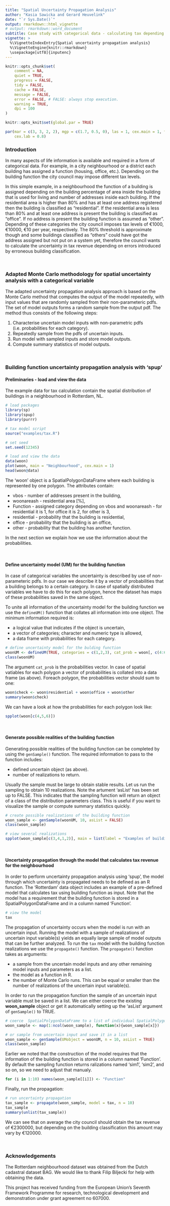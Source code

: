 ```yaml
---
title: "Spatial Uncertainty Propagation Analysis"
author: "Kasia Sawicka and Gerard Heuvelink"
date: "`r Sys.Date()`"
output: rmarkdown::html_vignette
# output: rmarkdown::word_document
subtitle: Case study with categorical data - calculating tax depending on a building function.
vignette: >
  %\VignetteIndexEntry{Spatial uncertainty propagation analysis}
  %\VignetteEngine{knitr::rmarkdown}
  \usepackage[utf8]{inputenc}
---
```



```r
knitr::opts_chunk$set(
    comment = NA,
    quiet = TRUE,
    progress = FALSE,
    tidy = FALSE,
    cache = FALSE,
    message = FALSE,
    error = FALSE, # FALSE: always stop execution.
    warning = TRUE,
    dpi = 100
)
```

```r
knitr::opts_knit$set(global.par = TRUE)
```

```r
par(mar = c(3, 3, 2, 2), mgp = c(1.7, 0.5, 0), las = 1, cex.main = 1, tcl = -0.2, cex.axis = 0.8,
    cex.lab = 0.8)
```


### Introduction

In many aspects of life information is available and required in a form of categorical data. For example, in a city neighbourhood or a district each building has assigned a function (housing, office, etc.). Depending on the building function the city council may impose different tax levels. 

In this simple example, in a neighbourhood the function of a building is assigned depending on the building percentage of area inside the building that is used for living and number of addresses inside each building. If the residential area is higher than 80% and has at least one address registered then the building is classified as "residential". If the residential area is less than 80% and at least one address is present the building is classified as "office". If no address is present the building function is assumed as "other". Depending of these categories the city council imposes tax levels of €1000, €10000, €10 per year, respectively. The 80% threshold is approximate though and some buildings classified as "others" could have got the address assigned but not put on a system yet, therefore the council wants to calculate the uncertainty in tax revenue depending on errors introduced by erroneous building classification. 

<br>

### Adapted Monte Carlo methodology for spatial uncertainty analysis with a categorical variable

The adapted uncertainty propagation analysis approach is based on the Monte Carlo method that computes the output of the model repeatedly, with input values that are randomly sampled from their non-parameteric pdfs. The set of model outputs forms a random sample from the output pdf. The method thus consists of the following steps:

1.	Characterise uncertain model inputs with non-parametric pdfs (i.e. probabilities for each category).
1.	Repeatedly sample from the pdfs of uncertain inputs.
1.	Run model with sampled inputs and store model outputs.
1. 	Compute summary statistics of model outputs.

<br>

### Building function uncertainty propagation analysis with 'spup'

#### Preliminaries - load and view the data

The example data for tax calculation contain the spatial distribution of buildings in a neighbourhood in Rotterdam, NL. 


```r
# load packages
library(sp)
library(spup)
library(purrr)

# tax model script
source("examples/tax.R")

# set seed
set.seed(12345)

# load and view the data
data(woon)
plot(woon, main = "Neighbourhood", cex.main = 1)
head(woon@data)
```

The 'woon' object is a SpatialPolygonDataFrame where each building is represented by one polygon. The attributes contain:

* vbos - number of addresses present in the building,
* woonareash - residential area [%],
* Function - assigned category depending on vbos and woonareash - for residential it is 1, for office it is 2, for other is 3,
* residential - probability that the building is residential,
* office - probability that the building is an office,
* other - probability that the building has another function.

In the next section we explain how we use the information about the probabilities.

<br>

#### Define uncertainty model (UM) for the building function

In case of categorical variables the uncertainty is described by use of non-parameteric pdfs. In our case we describe it by a vector of probabilities that a building belongs to a certain category. In case of spatially distributed variables we have to do this for each polygon, hence the dataset has maps of these probabilities saved in the same object. 

To unite all information of the uncertainty model for the building function we use the `defineUM()` function that collates all information into one object. The minimum information required is:

* a logical value that indicates if the object is uncertain,
* a vector of categories; character and numeric type is allowed, 
* a data frame with probabilities for each category.

```r
# define uncertainty model for the bulding function
woonUM <- defineUM(TRUE, categories = c(1,2,3), cat_prob = woon[, c(4:6)])
class(woonUM)
```

The argument `cat_prob` is the probabilities vector. In case of spatial vatiables for each polygon a vector of probabilities is collated into a data frame (as above). Foreach polygon, the probabilities vector should sum to one:

```r
woon$check <- woon$residential + woon$office + woon$other
summary(woon$check)
```

We can have a look at how the probabilities for each polygon look like:

```r
spplot(woon[c(4,5,6)])
```



<br>

#### Generate possible realities of the building function

Generating possible realities of the building function can be completed by using the `genSample()` function. The required information to pass to the function includes:

* defined uncertain object (as above).
* number of realizations to return.

Usually the sample must be large to obtain stable results. Let us run the sampling to obtain 10 realizations. Note the artument 'asList' has been set up to FALSE. This indicates that the sampling function will return an object of a class of the distribution parameters class. This is useful if you want to visualize the sample or compute summary statistics quickly.

```r
# create possible realizations of the building function
woon_sample <- genSample(woonUM, 10, asList = FALSE)
class(woon_sample)

# view several realizations
spplot(woon_sample[c(3,4,1,2)], main = list(label = "Examples of building function realizations", cex = 1))
```

<br>

#### Uncertainty propagation through the model that calculates tax revenue for the neighbourhood 

In order to perform uncertainty propagation analysis using 'spup', the model through which uncertainty is propagated needs to be defined as an R function. The 'Rotterdam' data object includes an example of a pre-defined model that calculates tax using building function as input. Note that the model has a requirement that the building function is stored in a SpatialPolygonDataFrame and in a column named 'Function'.

```r
# view the model
tax
```

The propagation of uncertainty occurs when the model is run with an uncertain input. Running the model with a sample of realizations of uncertain input variable(s) yields an equally large sample of model outputs that can be further analyzed. To run the `tax` model with the building function realizations we use the `propagate()` function. The `propagate()` function takes as arguments:

* a sample from the uncertain model inputs and any other remaining model inputs and parameters as a list.
* the model as a function in R.
* the number of Monte Carlo runs. This can be equal or smaller than the number of realizations of the uncertain input variable(s).

In order to run the propagation function the sample of an uncertain input variable must be saved in a list. We can either coerce the existing **woon_sample** object or get it automatically setting up the 'asList' argument of `genSample()` to TRUE.

```r
# coerce  SpatialPolygonDataFrame to a list of individual SpatialPolygonDataFrames
woon_sample <- map(1:ncol(woon_sample), function(x){woon_sample[x]})

# or sample from uncertain input and save it in a list
woon_sample <- genSample(UMobject = woonUM, n = 10, asList = TRUE)
class(woon_sample)
```

Earlier we noted that the construction of the model requires that the information of the building function is stored in a column named 'Function'. By default the sampling function returns ralizations named 'sim1', 'sim2', and so on, so we need to adjust that manualy. 

```r
for (i in 1:10) names(woon_sample[[i]]) <- "Function"
```

Finally, run the propagation:

```r
# run uncertainty propagation
tax_sample <- propagate(woon_sample, model = tax, n = 10)
tax_sample
summary(unlist(tax_sample))
```

We can see that on average the city council should obtain the tax revenue of €2300000, but depending on the building classification this amount may vary by €120000. 

<br>



### Acknowledgements

The Rotterdam neighbourhood dataset was obtained from the Dutch cadastral dataset BAG. We would like to thank Filip Biljecki for help with obtaining the data.

This project has received funding from the European Union’s Seventh Framework Programme for research, technological development and demonstration under grant agreement no 607000.


